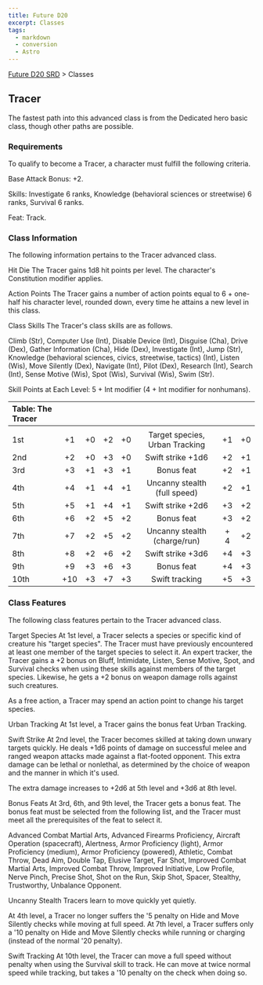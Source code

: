 ```yaml
---
title: Future D20
excerpt: Classes
tags:
  - markdown
  - conversion
  - Astro
---
```






[Future D20 SRD]( / ) > Classes




## Tracer


The fastest path into this advanced class is from the Dedicated hero basic class, though other paths are possible.


### Requirements


To qualify to become a Tracer, a character must fulfill the following criteria.


Base Attack Bonus: +2.


Skills: Investigate 6 ranks, Knowledge (behavioral sciences or streetwise) 6 ranks, Survival 6 ranks.


Feat: Track.


### Class Information


The following information pertains to the Tracer advanced class.


Hit Die
The Tracer gains 1d8 hit points per level. The character's Constitution modifier applies.


Action Points
The Tracer gains a number of action points equal to 6 + one-half his character level, rounded down, every time he attains a new level in this class.


Class Skills
The Tracer's class skills are as follows.


Climb (Str), Computer Use (Int), Disable Device (Int), Disguise (Cha), Drive (Dex), Gather Information (Cha), Hide (Dex), Investigate (Int), Jump (Str), Knowledge (behavioral sciences, civics, streetwise, tactics) (Int), Listen (Wis), Move Silently (Dex), Navigate (Int), Pilot (Dex), Research (Int), Search (Int), Sense Motive (Wis), Spot (Wis), Survival (Wis), Swim (Str).


Skill Points at Each Level: 5 + Int modifier (4 + Int modifier for nonhumans).


| Table: The Tracer |  |  |  |  |  |  |  |
| :------------------- | :--: | :--: | :--: | :--: | :--: | :--: | --: |
|  |  |  |  |  |  |  |  |
| 1st | +1 | +0 | +2 | +0 | Target species, Urban Tracking | +1 | +0 |
| 2nd | +2 | +0 | +3 | +0 | Swift strike +1d6 | +2 | +1 |
| 3rd | +3 | +1 | +3 | +1 | Bonus feat | +2 | +1 |
| 4th | +4 | +1 | +4 | +1 | Uncanny stealth (full speed) | +2 | +1 |
| 5th | +5 | +1 | +4 | +1 | Swift strike +2d6 | +3 | +2 |
| 6th | +6 | +2 | +5 | +2 | Bonus feat | +3 | +2 |
| 7th | +7 | +2 | +5 | +2 | Uncanny stealth (charge/run) | + 4 | +2 |
| 8th | +8 | +2 | +6 | +2 | Swift strike +3d6 | +4 | +3 |
| 9th | +9 | +3 | +6 | +3 | Bonus feat | +4 | +3 |
| 10th | +10 | +3 | +7 | +3 | Swift tracking | +5 | +3 |



### Class Features


The following class features pertain to the Tracer advanced class.


Target Species
At 1st level, a Tracer selects a species or specific kind of creature his "target species". The Tracer must have previously encountered at least one member of the target species to select it. An expert tracker, the Tracer gains a +2 bonus on Bluff, Intimidate, Listen, Sense Motive, Spot, and Survival checks when using these skills against members of the target species. Likewise, he gets a +2 bonus on weapon damage rolls against such creatures.


As a free action, a Tracer may spend an action point to change his target species.


Urban Tracking
At 1st level, a Tracer gains the bonus feat Urban Tracking.


Swift Strike
At 2nd level, the Tracer becomes skilled at taking down unwary targets quickly. He deals +1d6 points of damage on successful melee and ranged weapon attacks made against a flat-footed opponent. This extra damage can be lethal or nonlethal, as determined by the choice of weapon and the manner in which it's used.


The extra damage increases to +2d6 at 5th level and +3d6 at 8th level.


Bonus Feats
At 3rd, 6th, and 9th level, the Tracer gets a bonus feat. The bonus feat must be selected from the following list, and the Tracer must meet all the prerequisites of the feat to select it.


Advanced Combat Martial Arts, Advanced Firearms Proficiency, Aircraft Operation (spacecraft), Alertness, Armor Proficiency (light), Armor Proficiency (medium), Armor Proficiency (powered), Athletic, Combat Throw, Dead Aim, Double Tap, Elusive Target, Far Shot, Improved Combat Martial Arts, Improved Combat Throw, Improved Initiative, Low Profile, Nerve Pinch, Precise Shot, Shot on the Run, Skip Shot, Spacer, Stealthy, Trustworthy, Unbalance Opponent.


Uncanny Stealth
Tracers learn to move quickly yet quietly.


At 4th level, a Tracer no longer suffers the '5 penalty on Hide and Move Silently checks while moving at full speed.
At 7th level, a Tracer suffers only a '10 penalty on Hide and Move Silently checks while running or charging (instead of the normal '20 penalty).


Swift Tracking
At 10th level, the Tracer can move a full speed without penalty when using the Survival skill to track. He can move at twice normal speed while tracking, but takes a '10 penalty on the check when doing so.



